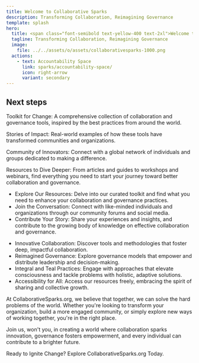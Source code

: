 ```yaml
---
title: Welcome to Collaborative Sparks
description: Transforming Collaboration, Reimagining Governance
template: splash
hero:
  title: <span class="font-semibold text-yellow-400 text-2xl">Welcome to Collaborative Sparks</span>
  tagline: Transforming Collaboration, Reimagining Governance
  image:
    file: ../../assets/o/assets/collaborativesparks-1000.png
  actions:
    - text: Accountability Space
      link: sparks/accountability-space/
      icon: right-arrow
      variant: secondary
---
```



## Next steps


<CardGrid>
<Card title="What You'll Find Here" icon="pencil">
  <div class="space-y-4 text-gray-100 leading-relaxed">
    <div class="bg-gray-800 p-4 rounded-lg shadow-sm hover:shadow-md transition-shadow">
      <p><span class="font-semibold text-yellow-400">Toolkit for Change:</span> A comprehensive collection of collaboration and governance tools, inspired by the best practices from around the world.</p>
    </div>
    <div class="bg-gray-800 p-4 rounded-lg shadow-sm hover:shadow-md transition-shadow">
      <p><span class="font-semibold text-yellow-400">Stories of Impact:</span> Real-world examples of how these tools have transformed communities and organizations.</p>
    </div>
    <div class="bg-gray-800 p-4 rounded-lg shadow-sm hover:shadow-md transition-shadow">
      <p><span class="font-semibold text-yellow-400">Community of Innovators:</span> Connect with a global network of individuals and groups dedicated to making a difference.</p>
    </div>
    <div class="bg-gray-800 p-4 rounded-lg shadow-sm hover:shadow-md transition-shadow">
      <p><span class="font-semibold text-yellow-400">Resources to Dive Deeper:</span> From articles and guides to workshops and webinars, find everything you need to start your journey toward better collaboration and governance.</p>
    </div>
  </div>
</Card>
	
<Card title="Get Started" icon="add-document">
  <ul class="space-y-4 text-gray-100 leading-relaxed list-none">
    <li class="bg-gray-800 p-4 rounded-lg shadow-sm hover:shadow-md transition-shadow">
      <span class="font-semibold text-yellow-400">Explore Our Resources:</span> Delve into our curated toolkit and find what you need to enhance your collaboration and governance practices.
    </li>
    <li class="bg-gray-800 p-4 rounded-lg shadow-sm hover:shadow-md transition-shadow">
      <span class="font-semibold text-yellow-400">Join the Conversation:</span> Connect with like-minded individuals and organizations through our community forums and social media.
    </li>
    <li class="bg-gray-800 p-4 rounded-lg shadow-sm hover:shadow-md transition-shadow">
      <span class="font-semibold text-yellow-400">Contribute Your Story:</span> Share your experiences and insights, and contribute to the growing body of knowledge on effective collaboration and governance.
    </li>
  </ul>
</Card>
	

	
<Card title="Our Focus" icon="open-book">
  <ul class="space-y-4 text-gray-100 leading-relaxed list-none">
    <li class="bg-gray-800 p-4 rounded-lg shadow-sm hover:shadow-md transition-shadow">
      <span class="font-semibold text-yellow-400">Innovative Collaboration:</span> Discover tools and methodologies that foster deep, impactful collaboration.
    </li>
    <li class="bg-gray-800 p-4 rounded-lg shadow-sm hover:shadow-md transition-shadow">
      <span class="font-semibold text-yellow-400">Reimagined Governance:</span> Explore governance models that empower and distribute leadership and decision-making.
    </li>
    <li class="bg-gray-800 p-4 rounded-lg shadow-sm hover:shadow-md transition-shadow">
      <span class="font-semibold text-yellow-400">Integral and Teal Practices:</span> Engage with approaches that elevate consciousness and tackle problems with holistic, adaptive solutions.
    </li>
    <li class="bg-gray-800 p-4 rounded-lg shadow-sm hover:shadow-md transition-shadow">
      <span class="font-semibold text-yellow-400">Accessibility for All:</span> Access our resources freely, embracing the spirit of sharing and collective growth.
    </li>
  </ul>
</Card>
<Card title="Our Invitation" icon="setting">
  <div class="space-y-4 text-gray-100 leading-relaxed bg-gray-800 p-4 rounded-lg shadow-sm">
    <p>
      At <span class="font-semibold text-yellow-400">CollaborativeSparks.org</span>, we believe that together, we can solve the hard problems of the world. Whether you're looking to transform your organization, build a more engaged community, or simply explore new ways of working together, you're in the right place.
    </p>
    <p>
      Join us, won't you, in creating a world where collaboration sparks innovation, governance fosters empowerment, and every individual can contribute to a brighter future.
    </p>
    <p>
      <span class="font-semibold text-yellow-400">Ready to Ignite Change?</span> Explore <span class="font-semibold text-yellow-400">CollaborativeSparks.org</span> Today.
    </p>
  </div>
</Card>
</CardGrid>
